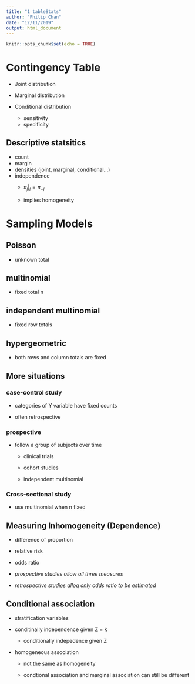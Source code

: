 ```yaml
---
title: "1 tableStats"
author: "Philip Chan"
date: "12/11/2019"
output: html_document
---
```


```r
knitr::opts_chunk$set(echo = TRUE)
```

# Contingency Table

- Joint distribution

- Marginal distribution

- Conditional distribution
  - sensitivity
  - specificity
  
## Descriptive statsitics
  - count
  - margin
  - densities (joint, marginal, conditional...)
  - independence
    - $\pi_j|_i = \pi_{+j}$
    
    - implies homogeneity
    
# Sampling Models

## Poisson
  - unknown total

## multinomial
  - fixed total n
  
## independent multinomial
  - fixed row totals

## hypergeometric
  - both rows and column totals are fixed
  
## More situations

### case-control study

- categories of Y variable have fixed counts

- often retrospective

### prospective

- follow a group of subjects over time
  - clinical trials
  - cohort studies 
  
  * independent multinomial

### Cross-sectional study

- use multinomial when n fixed

## Measuring Inhomogeneity (Dependence)

- difference of proportion

- relative risk

- odds ratio

- *prospective studies allow all three measures*

- *retrospective studies alloq only odds ratio to be estimated*


## Conditional association

- stratification variables

- conditinally independence given Z = k
  - conditionally indepedence given Z
  
- homogeneous association 
  - not the same as homogeneity
  
  - condtional association and marginal association can still be different
